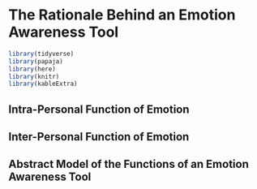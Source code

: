# The Rationale Behind an Emotion Awareness Tool

```r
library(tidyverse)
library(papaja)
library(here)
library(knitr)
library(kableExtra)

```

## Intra-Personal Function of Emotion

## Inter-Personal Function of Emotion

## Abstract Model of the Functions of an Emotion Awareness Tool
